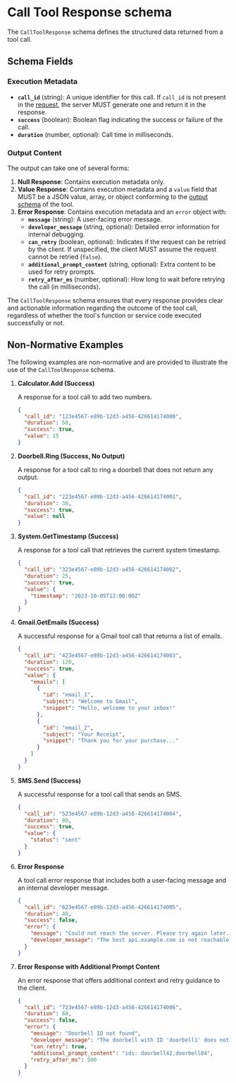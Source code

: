 # Call Tool Response schema

The `CallToolResponse` schema defines the structured data returned from a tool call.

## Schema Fields

### Execution Metadata

- **`call_id`** (string): A unique identifier for this call. If `call_id` is not present in the [request](call-tool-request), the server MUST generate one and return it in the response.
- **`success`** (boolean): Boolean flag indicating the success or failure of the call.
- **`duration`** (number, optional): Call time in milliseconds.

### Output Content

The output can take one of several forms:

1. **Null Response**: Contains execution metadata only.
2. **Value Response**: Contains execution metadata and a `value` field that MUST be a JSON value, array, or object conforming to the [output schema](tool-definition#output-schema) of the tool.
3. **Error Response**: Contains execution metadata and an `error` object with:
   - **`message`** (string): A user-facing error message.
   - **`developer_message`** (string, optional): Detailed error information for internal debugging.
   - **`can_retry`** (boolean, optional): Indicates if the request can be retried by the client. If unspecified, the client MUST assume the request cannot be retried (`false`).
   - **`additional_prompt_content`** (string, optional): Extra content to be used for retry prompts.
   - **`retry_after_ms`** (number, optional): How long to wait before retrying the call (in milliseconds).

The `CallToolResponse` schema ensures that every response provides clear and actionable information regarding the outcome of the tool call, regardless of whether the tool's function or service code executed successfully or not.

## Non-Normative Examples

The following examples are non-normative and are provided to illustrate the use of the `CallToolResponse` schema.

1. **Calculator.Add (Success)**

   A response for a tool call to add two numbers.

   ```json
   {
     "call_id": "123e4567-e89b-12d3-a456-426614174000",
     "duration": 50,
     "success": true,
     "value": 15
   }
   ```

2. **Doorbell.Ring (Success, No Output)**

   A response for a tool call to ring a doorbell that does not return any output.

   ```json
   {
     "call_id": "223e4567-e89b-12d3-a456-426614174001",
     "duration": 30,
     "success": true,
     "value": null
   }
   ```

3. **System.GetTimestamp (Success)**

   A response for a tool call that retrieves the current system timestamp.

   ```json
   {
     "call_id": "323e4567-e89b-12d3-a456-426614174002",
     "duration": 25,
     "success": true,
     "value": {
       "timestamp": "2023-10-05T12:00:00Z"
     }
   }
   ```

4. **Gmail.GetEmails (Success)**

   A successful response for a Gmail tool call that returns a list of emails.

   ```json
   {
     "call_id": "423e4567-e89b-12d3-a456-426614174003",
     "duration": 120,
     "success": true,
     "value": {
       "emails": [
         {
           "id": "email_1",
           "subject": "Welcome to Gmail",
           "snippet": "Hello, welcome to your inbox!"
         },
         {
           "id": "email_2",
           "subject": "Your Receipt",
           "snippet": "Thank you for your purchase..."
         }
       ]
     }
   }
   ```

5. **SMS.Send (Success)**

   A successful response for a tool call that sends an SMS.

   ```json
   {
     "call_id": "523e4567-e89b-12d3-a456-426614174004",
     "duration": 80,
     "success": true,
     "value": {
       "status": "sent"
     }
   }
   ```

6. **Error Response**

   A tool call error response that includes both a user-facing message and an internal developer message.

   ```json
   {
     "call_id": "623e4567-e89b-12d3-a456-426614174005",
     "duration": 40,
     "success": false,
     "error": {
       "message": "Could not reach the server. Please try again later.",
       "developer_message": "The host api.example.com is not reachable (ECONNREFUSED)"
     }
   }
   ```

7. **Error Response with Additional Prompt Content**

   An error response that offers additional context and retry guidance to the client.

   ```json
   {
     "call_id": "723e4567-e89b-12d3-a456-426614174006",
     "duration": 60,
     "success": false,
     "error": {
       "message": "Doorbell ID not found",
       "developer_message": "The doorbell with ID 'doorbell1' does not exist.",
       "can_retry": true,
       "additional_prompt_content": "ids: doorbell42,doorbell84",
       "retry_after_ms": 500
     }
   }
   ```
